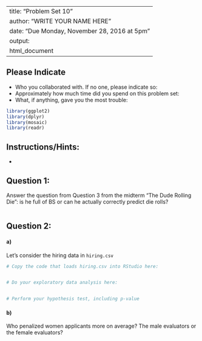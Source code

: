 
---
title: "Problem Set 10"
author: "WRITE YOUR NAME HERE"
date: "Due Monday, November 28, 2016 at 5pm"
output:
  html_document
---



## Please Indicate

* Who you collaborated with. If no one, please indicate so: 
* Approximately how much time did you spend on this problem set: 
* What, if anything, gave you the most trouble: 



```r
library(ggplot2)
library(dplyr)
library(mosaic)
library(readr)
```



## Instructions/Hints:

* 





## Question 1:

Answer the question from Question 3 from the midterm "The Dude Rolling Die": is he 
full of BS or can he actually correctly predict die rolls?

```r

```





## Question 2:

#### a) 

Let's consider the hiring data in `hiring.csv`

```r
# Copy the code that loads hiring.csv into RStudio here:


# Do your exploratory data analysis here:


# Perform your hypothesis test, including p-value


```


#### b) 

Who penalized women applicants more on average? The male evaluators or the female evaluators?


```r



```
